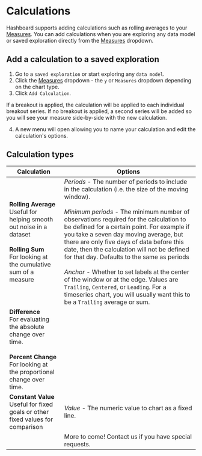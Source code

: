 
# Calculations

Hashboard supports adding calculations such as rolling averages to your [Measures](/docs/data-modeling/measures).
You can add calculations when you are exploring any data model or saved exploration directly from the [Measures](/docs/data-modeling/measures) dropdown.

## Add a calculation to a saved exploration

1. Go to a `saved exploration` or start exploring any `data model`.
2. Click the [Measures](/docs/data-modeling/measures) dropdown - the `y` or `Measures` dropdown depending on the chart type.
3. Click `Add Calculation`.

<Callout type="info">
  If a breakout is applied, the calculation will be applied to each individual
  breakout series. If no breakout is applied, a second series will be added so
  you will see your measure side-by-side with the new calculation.
</Callout>

4. A new menu will open allowing you to name your calculation and edit the calculation's options.

## Calculation types

| Calculation                                                                                                                                                 | Options                                                                                                                                                                                                                                                                                                                                                                                                                                                                                                                                                                                                                                                                    |
| ----------------------------------------------------------------------------------------------------------------------------------------------------------- | -------------------------------------------------------------------------------------------------------------------------------------------------------------------------------------------------------------------------------------------------------------------------------------------------------------------------------------------------------------------------------------------------------------------------------------------------------------------------------------------------------------------------------------------------------------------------------------------------------------------------------------------------------------------------- |
| **Rolling Average** <br/> Useful for helping smooth out noise in a dataset <br/> <br/> **Rolling Sum** <br/> For looking at the cumulative sum of a measure | _Periods_ - The number of periods to include in the calculation (i.e. the size of the moving window). <br/> <br/> _Minimum periods_ - The minimum number of observations required for the calculation to be defined for a certain point. For example if you take a seven day moving average, but there are only five days of data before this date, then the calculation will not be defined for that day. Defaults to the same as periods <br/> <br/> _Anchor_ - Whether to set labels at the center of the window or at the edge. Values are `Trailing`, `Centered`, or `Leading`. For a timeseries chart, you will usually want this to be a `Trailing` average or sum. |
| **Difference** <br/> For evaluating the absolute change over time. <br/> <br/> **Percent Change** <br/> For looking at the proportional change over time.   |                                                                                                                                                                                                                                                                                                                                                                                                                                                                                                                                                                                                                                                                            |
| **Constant Value** <br/> Useful for fixed goals or other fixed values for comparison                                                                        | _Value_ - The numeric value to chart as a fixed line.                                                                                                                                                                                                                                                                                                                                                                                                                                                                                                                                                                                                                      |
|                                                                                                                                                             | More to come! Contact us if you have special requests.                                                                                                                                                                                                                                                                                                                                                                                                                                                                                                                                                                                                                     |

